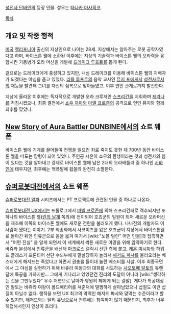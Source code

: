 [[성전사 단바인]]의 등장 인물. 성우는 [[타나카 마사히코]].

[[목차]]
== 개요 및 작중 행적 ==
[[미국]] [[캘리포니아]] 출신의 지상인으로 나이는 28세. 지상에서는 알아주는 로봇 공학자였다고 하며, 바이스톤 웰에 소환된 이후에는 지상의 기술력과 바이스톤 웰의 오라력을 융합시킨 기동병기 오라 머신을 개발해 [[드레이크 루프트]]를 돕게 된다.

겉으로는 드레이크에게 충성하고 있지만, 내심 드레이크를 이용해 바이스톤 웰의 지배자가 되겠다는 야심을 품고 있었다. [[리믈 루프트]]의 음악 교사인 [[뮤지 포]]에게서 [[성전사]]로서의 재능을 발견해 그녀를 자신의 심복으로 맞아들였고, 이후 연인 관계로까지 발전한다.

지상에 올라온 이후에는 독자적으로 개발한 오라 크루저인 [[스프리건]]을 지휘하며 [[제라나]]를 격침시켰으나, 최종 결전에서 [[쇼우 자마]]와 [[마벨 프로즌]]의 공격으로 연인 뮤지와 함께 최후를 맞았다.

== [[New Story of Aura Battler DUNBINE]]에서의 쇼트 웨폰 ==
바이스톤 웰에 기계를 끌어들여 전쟁을 일으킨 죄로 죽지도 못한 채 700년 동안 바이스톤 웰을 떠도는 망령이 되어 있었다.
주인공 시온이 쇼우의 환생이라는 것과 성전사의 힘이 있다는 것을 알아내고 강제로 바이스톤 웰에 남은 2대의 오라배틀러 중 하나인 [[서바인]]에 태우지만, 최후에는 핵폭발에 휩쓸려 완전히 소멸한다.

== [[슈퍼로봇대전]]에서의 쇼트 웨폰 ==
[[슈퍼로봇대전 알파]] 시리즈에서는 PT 프로젝트에 관련된 인물 중 하나로 나온다.

[[슈퍼로봇대전 UX]]에서는 프롤로그에서 [[마벨 프로즌]]에 의해 스프리건째로 격추되지만 또 하나의 바이스톤 웰([[린의 날개]] 쪽의)에 전이되어 호죠군의 일원이 되어 새로운 오라머신을 제조해 이쪽의 바이스톤 웰에도 새로운 전란을 불러오게 했다. 나나진의 개발자도 이 사람이 됐다는 이야기. 2부 최종화에서 사코미즈를 잃은 호죠군이 지상에서 바이스톤웰로 돌아간 뒤엔 인류군으로 몸을 옯겨 여기서 [wiki:"노블 딜런" 어떤 인물]과 접촉하면서 "어떤 진실" 을 알게 되면서 이 세계에서 싹튼 새로운 야망을 위해 암약하기로 한다.
바쥬라 본성에서 인류군을 배신해 마크로스 갤럭시 선단 측에 붙고, [[레온 미시마]]와 하워드 글래스가 프론티어 선단 수뇌부에게 말살당하자 놀라서 [[해저드 파샤]]를 불러오라는 베스터에게 해저드는 죽었다고 하면서 권총을 들이대 놀란 베스터를 사살. 이후 최종국면에서 그 야심을 실현하기 위해 바쥬라 여왕과의 대화를 시도하는 [[사오토메 알토]]의 듀랜달에 특공을 가하지만… 그에게 기다리고 있었던건 진리의 도달이 아니라 [wiki:"생각하는 것을 그만두었다" 우주 저편으로 날아가 영원히 헤메게 되는 결말]. 게다가 특공대상인 알토는 바쥬라 여왕이 폴드배리어를 쳐준덕에 멀쩡하게 살아남았으니 삽질도 이런 삽질이 아닐수 없다.
행적을 보면 UX 최고의 악역인 해저드 파샤와 맞먹는 수준이라고 할 수 있지만, 해저드와는 달리 유닛으로서 전투에는 참여하지 않기 때문인지, 최후가 너무 허접해서인지 인상이 흐리다.
